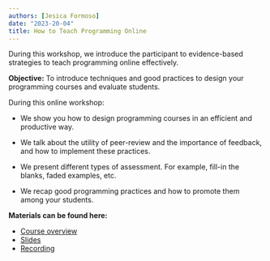 ```yaml
---
authors: [Jesica Formoso]
date: "2023-20-04"
title: How to Teach Programming Online
---
```


During this workshop, we introduce the participant to evidence-based strategies to teach programming online effectively. 

**Objective:** To introduce techniques and good practices to design your programming courses and evaluate students.

During this online workshop:

- We show you how to design programming courses in an efficient and productive way.

- We talk about the utility of peer-review and the importance of feedback, and how to implement these practices.

- We present different types of assessment. For example, fill-in the blanks, faded examples, etc.

- We recap good programming practices and how to promote them among your students.

**Materials can be found here:**

- [Course overview](https://www.metadocencia.org/en/curso/programar/)
- [Slides](https://docs.google.com/presentation/d/1sj6tbtqjWY8AvcQLVih3FTFIa1pKERFRxk3KY8KK13w/edit#slide=id.g170e5c2660d_0_5)
- [Recording](https://youtu.be/awRCNo0PEZU?si=nopBWSH5zAEGU4U5)



